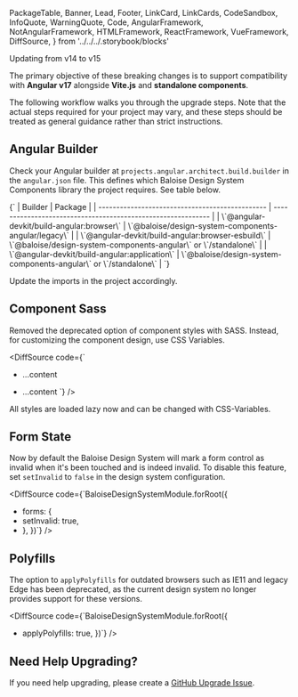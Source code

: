   PackageTable,
  Banner,
  Lead,
  Footer,
  LinkCard,
  LinkCards,
  CodeSandbox,
  InfoQuote,
  WarningQuote,
  Code,
  AngularFramework,
  NotAngularFramework,
  HTMLFramework,
  ReactFramework,
  VueFramework,
  DiffSource,
} from '../../../.storybook/blocks'

<Meta title="Development/Upgrade Guides/Updating to v15" />

<Banner label="Updating to v15" section="Development/Upgrade Guides" />

<Lead>
Updating from v14 to v15

The primary objective of these breaking changes is to support compatibility with **Angular v17** alongside **Vite.js**
and **standalone components**.

</Lead>

<InfoQuote>

The following workflow walks you through the upgrade steps.
Note that the actual steps required for your project may vary, and these steps should be treated as general guidance
rather than strict instructions.

</InfoQuote>

<AngularFramework>

## Angular Builder

Check your Angular builder at `projects.angular.architect.build.builder` in the `angular.json` file. This defines
which Baloise Design System Components library the project requires. See table below.

<Markdown>
  {`
| Builder                                         | Package                                                      |
| ----------------------------------------------- | ------------------------------------------------------------ |
| \`@angular-devkit/build-angular:browser\`         | \`@baloise/design-system-components-angular/legacy\`           |
| \`@angular-devkit/build-angular:browser-esbuild\` | \`@baloise/design-system-components-angular\` or \`/standalone\` |
| \`@angular-devkit/build-angular:application\`     | \`@baloise/design-system-components-angular\` or \`/standalone\` |
`}
</Markdown>

Update the imports in the project accordingly.

</AngularFramework>

## Component Sass

Removed the deprecated option of component styles with SASS. Instead, for customizing the component design, use CSS Variables.

<DiffSource
  code={`
- <bal-app mode="sass"> ...content </bal-app>
+ <bal-app> ...content </bal-app>`}
/>

All styles are loaded lazy now and can be changed with CSS-Variables.

## Form State

Now by default the Baloise Design System will mark a form control as invalid when it's been touched and is indeed invalid.
To disable this feature, set `setInvalid` to `false` in the design system configuration.

<DiffSource
  code={`BaloiseDesignSystemModule.forRoot({
-  forms: {
-    setInvalid: true,
-  },
})`}
/>

## Polyfills

The option to `applyPolyfills` for outdated browsers such as IE11 and legacy Edge has been deprecated,
as the current design system no longer provides support for these versions.

<DiffSource
  code={`BaloiseDesignSystemModule.forRoot({
- applyPolyfills: true,
})`}
/>

## Need Help Upgrading?​

If you need help upgrading, please create a [GitHub Upgrade Issue](https://github.com/baloise/design-system/issues/new/choose).

<Footer />
